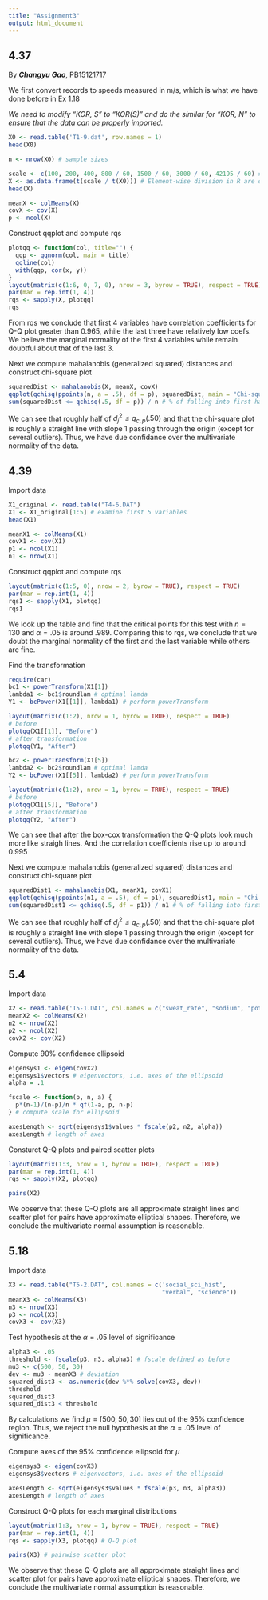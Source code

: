 ```yaml
---
title: "Assignment3"
output: html_document
---
```


## 4.37

By ***Changyu Gao***, PB15121717

We first convert records to speeds measured in m/s, which is what we have done before in Ex 1.18

*We need to modify "KOR, S" to "KOR(S)" and do the similar for "KOR, N" to ensure that the data can be properly imported.*

```r
X0 <- read.table('T1-9.dat', row.names = 1)
head(X0)

n <- nrow(X0) # sample sizes

scale <- c(100, 200, 400, 800 / 60, 1500 / 60, 3000 / 60, 42195 / 60) # scales
X <- as.data.frame(t(scale / t(X0))) # Element-wise division in R are done in terms of each column; transpose needed
head(X)

meanX <- colMeans(X)
covX <- cov(X)
p <- ncol(X)
```

Construct qqplot and compute rqs

```r
plotqq <- function(col, title="") {
  qqp <- qqnorm(col, main = title)
  qqline(col)
  with(qqp, cor(x, y))
}
layout(matrix(c(1:6, 0, 7, 0), nrow = 3, byrow = TRUE), respect = TRUE)
par(mar = rep.int(1, 4))
rqs <- sapply(X, plotqq)
rqs
```

From rqs we conclude that first 4 variables have correlation coefficients for Q-Q plot greater than 0.965, while the last three have relatively low coefs. We believe the marginal normality of the first 4 variables while remain doubtful about that of the last 3.

Next we compute mahalanobis (generalized squared) distances and construct chi-square plot

```r
squaredDist <- mahalanobis(X, meanX, covX)
qqplot(qchisq(ppoints(n, a = .5), df = p), squaredDist, main = "Chi-square Q-Q Plot", xlab = "Theoretical Quantiles", ylab = "Sample Quantiles")
sum(squaredDist <= qchisq(.5, df = p)) / n # % of falling into first half
```

We can see that roughly half of $d_j^2 \le q_{c,p}(.50)$ and that
the chi-square plot is roughly a straight line with slope 1 passing through the origin (except for several outliers). Thus, we have due confidance over the multivariate normality of the data.

## 4.39

Import data
```r
X1_original <- read.table("T4-6.DAT")
X1 <- X1_original[1:5] # examine first 5 variables
head(X1)

meanX1 <- colMeans(X1)
covX1 <- cov(X1)
p1 <- ncol(X1)
n1 <- nrow(X1)
```

Construct qqplot and compute rqs

```r
layout(matrix(c(1:5, 0), nrow = 2, byrow = TRUE), respect = TRUE)
par(mar = rep.int(1, 4))
rqs1 <- sapply(X1, plotqq)
rqs1
```

We look up the table and find that the critical points for this test with $n=130$ and $\alpha=.05$ is around .989. Comparing this to rqs, we conclude that we doubt the marginal normality of the first and the last variable while others are fine. 

Find the transformation

```r
require(car)
bc1 <- powerTransform(X1[1])
lambda1 <- bc1$roundlam # optimal lamda
Y1 <- bcPower(X1[[1]], lambda1) # perform powerTransform

layout(matrix(c(1:2), nrow = 1, byrow = TRUE), respect = TRUE)
# before
plotqq(X1[[1]], "Before")
# after transformation
plotqq(Y1, "After")

bc2 <- powerTransform(X1[5])
lambda2 <- bc2$roundlam # optimal lamda
Y2 <- bcPower(X1[[5]], lambda2) # perform powerTransform

layout(matrix(c(1:2), nrow = 1, byrow = TRUE), respect = TRUE)
# before
plotqq(X1[[5]], "Before")
# after transformation
plotqq(Y2, "After")
```

We can see that after the box-cox transformation the Q-Q plots look much more like straigh lines. And the correlation coefficients rise up to around 0.995

Next we compute mahalanobis (generalized squared) distances and construct chi-square plot

```r
squaredDist1 <- mahalanobis(X1, meanX1, covX1)
qqplot(qchisq(ppoints(n1, a = .5), df = p1), squaredDist1, main = "Chi-square Q-Q Plot", xlab = "Theoretical Quantiles", ylab = "Sample Quantiles")
sum(squaredDist1 <= qchisq(.5, df = p1)) / n1 # % of falling into first half
```

We can see that roughly half of $d_j^2 \le q_{c,p}(.50)$ and that
the chi-square plot is roughly a straight line with slope 1 passing through the origin (except for several outliers). Thus, we have due confidance over the multivariate normality of the data.

## 5.4

Import data
```r
X2 <- read.table('T5-1.DAT', col.names = c("sweat_rate", "sodium", "potassium"))
meanX2 <- colMeans(X2)
n2 <- nrow(X2)
p2 <- ncol(X2)
covX2 <- cov(X2)
```

Compute 90% confidence ellipsoid 

```r
eigensys1 <- eigen(covX2)
eigensys1$vectors # eigenvectors, i.e. axes of the ellipsoid
alpha = .1

fscale <- function(p, n, a) {
  p*(n-1)/(n-p)/n * qf(1-a, p, n-p)
} # compute scale for ellipsoid

axesLength <- sqrt(eigensys1$values * fscale(p2, n2, alpha))
axesLength # length of axes
```

Consturct Q-Q plots and paired scatter plots
```r
layout(matrix(1:3, nrow = 1, byrow = TRUE), respect = TRUE)
par(mar = rep.int(1, 4))
rqs <- sapply(X2, plotqq)

pairs(X2)
```

We observe that these Q-Q plots are all approximate straight lines and scatter plot for pairs have approximate elliptical shapes. Therefore, we conclude the multivariate normal assumption is reasonable.

## 5.18

Import data
```r
X3 <- read.table("T5-2.DAT", col.names = c('social_sci_hist', 
                                           "verbal", "science"))
meanX3 <- colMeans(X3)
n3 <- nrow(X3)
p3 <- ncol(X3)
covX3 <- cov(X3)
```

Test hypothesis at the $\alpha=.05$ level of significance

```r
alpha3 <- .05
threshold <- fscale(p3, n3, alpha3) # fscale defined as before
mu3 <- c(500, 50, 30)
dev <- mu3 - meanX3 # deviation
squared_dist3 <- as.numeric(dev %*% solve(covX3, dev))
threshold
squared_dist3
squared_dist3 < threshold

```

By calculations we find $\mu = [500, 50, 30]$ lies out of the 95% confidence region. Thus, we reject the null hypothesis at the $\alpha=.05$ level of significance.

Compute axes of the 95% confidence ellipsoid for $\mu$

```r
eigensys3 <- eigen(covX3)
eigensys3$vectors # eigenvectors, i.e. axes of the ellipsoid

axesLength <- sqrt(eigensys3$values * fscale(p3, n3, alpha3))
axesLength # length of axes
```

Construct Q-Q plots for each marginal distributions

```r
layout(matrix(1:3, nrow = 1, byrow = TRUE), respect = TRUE)
par(mar = rep.int(1, 4))
rqs <- sapply(X3, plotqq) # Q-Q plot

pairs(X3) # pairwise scatter plot
```

We observe that these Q-Q plots are all approximate straight lines and scatter plot for pairs have approximate elliptical shapes. Therefore, we conclude the multivariate normal assumption is reasonable.
